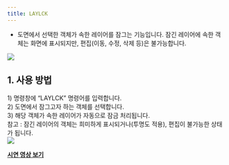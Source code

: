 ```yaml
---
title: LAYLCK
---
```



[image1]: ../../../../../assets/images/commands/laylck/image1.png
[image2]: ../../../../../assets/images/commands/laylck/image2.png

* 도면에서 선택한 객체가 속한 레이어를 잠그는 기능입니다. 잠긴 레이어에 속한 객체는 화면에 표시되지만, 편집(이동, 수정, 삭제 등)은 불가능합니다.

![][image1]

## **1\. 사용 방법**

1\) 명령창에 “LAYLCK” 명령어를 입력합니다.  
2\) 도면에서 잠그고자 하는 객체를 선택합니다.  
3\) 해당 객체가 속한 레이어가 자동으로 잠금 처리됩니다.  
    참고 : 잠긴 레이어의 객체는 희미하게 표시되거나(투명도 적용), 편집이 불가능한 상태가 됩니다.  
![][image2]

[**<Icon name="youtube" class="emoji"/> 시연 영상 보기**]() 